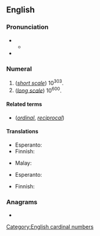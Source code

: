 ==English==
{{wikipedia}}

===Pronunciation===
* {{IPA|en|/sɛnˈtɪl.i.ən/}}
** {{audio|en|LL-Q1860 (eng)-Vealhurl-centillion.wav|Audio (UK)}}
* {{rhymes|en|ɪljən|s=3}}

===Numeral===
{{head|en|numeral|plural|centillions}}

# (''[[w:Long and short scales|short scale]]'') 10<sup>303</sup>.
# (''[[w:Long and short scales|long scale]]'') 10<sup>600</sup>.

====Related terms====
* {{l|en|centillionth}} (''[[ordinal]]'', ''[[reciprocal]]'')

====Translations====
{{trans-top|10<sup>303</sup>}}
* Esperanto: {{t|eo|kvindekiliardo}}
* Finnish: {{t|fi|[[kymmenen]] [[potenssiin]] 303}}
{{trans-mid}}
* Malay: {{t|ms|sentilion}}
{{trans-bottom}}

{{trans-top|10<sup>600</sup>}}
* Esperanto: {{t|eo|centiliono}}
{{trans-mid}}
* Finnish: {{t|fi|sentiljoona}}
{{trans-bottom}}

===Anagrams===
* {{anagrams|en|a=ceiillnnot|Lincolnite|lincolnite}}

[[Category:English cardinal numbers]]